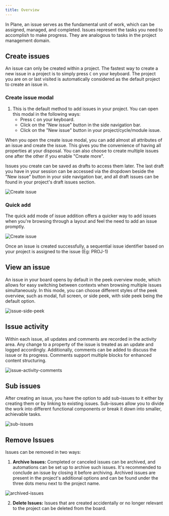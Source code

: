 ```yaml
---
title: Overview
---
```


In Plane, an issue serves as the fundamental unit of work, which can be assigned, managed, and completed. Issues represent the tasks you need to accomplish to make progress. They are analogous to tasks in the project management domain.

## Create issues

An issue can only be created within a project. The fastest way to create a new issue in a project is to simply press `C` on your keyboard. The project you are on or last visited is automatically considered as the default project to create an issue in.

### Create issue modal

1. This is the default method to add issues in your project. You can open this modal in the following ways:
   - Press `C` on your keyboard.
   - Click on the "New issue" button in the side navigation bar.
   - Click on the "New issue" button in your project/cycle/module issue.

When you open the create issue modal, you can add almost all attributes of an issue and create the issue. This gives you the convenience of having all properties at your disposal. You can also choose to create multiple issues one after the other if you enable "Create more".

Issues you create can be saved as drafts to access them later. The last draft you have in your session can be accessed via the dropdown beside the "New issue" button in your side navigation bar, and all draft issues can be found in your project's draft issues section.

![Create issue](https://media.docs.plane.so/issues/create-issue-modal.png)

### Quick add

The quick add mode of issue addition offers a quicker way to add issues when you're browsing through a layout and feel the need to add an issue promptly.

![Create issue](https://media.docs.plane.so/issues/issue-quick-add.png)

Once an issue is created successfully, a sequential issue identifier based on your project is assigned to the issue (Eg: PROJ-1)
## View an issue

An issue in your board opens by default in the peek overview mode, which allows for easy switching between contexts when browsing multiple issues simultaneously. In this mode, you can choose different styles of the peek overview, such as modal, full screen, or side peek, with side peek being the default option.

![issue-side-peek](https://media.docs.plane.so/issues/issue-side-peek.png)

## Issue activity

Within each issue, all updates and comments are recorded in the activity area. Any change to a property of the issue is treated as an update and logged accordingly. Additionally, comments can be added to discuss the issue or its progress. Comments support multiple blocks for enhanced content structuring.

![issue-activity-comments](https://media.docs.plane.so/issues/issue-activity-comments.png)

## Sub issues

After creating an issue, you have the option to add sub-issues to it either by creating them or by linking to existing issues. Sub-issues allow you to divide the work into different functional components or break it down into smaller, achievable tasks.

![sub-issues](https://media.docs.plane.so/issues/issue-sub-issues.png)

## Remove Issues

Issues can be removed in two ways:

1. **Archive Issues:** Completed or canceled issues can be archived, and automations can be set up to archive such issues. It's recommended to conclude an issue by closing it before archiving. Archived issues are present in the project's additional options and can be found under the three dots menu next to the project name.

![archived-issues](https://media.docs.plane.so/issues/archived-issues.webp)


2. **Delete Issues:** Issues that are created accidentally or no longer relevant to the project can be deleted from the board.
